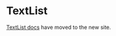 
<Meta title="Components/Lists and Tables/TextList" />

# TextList

[TextList docs](https://atlantis.getjobber.com/components/TextList) have moved to the new site.
